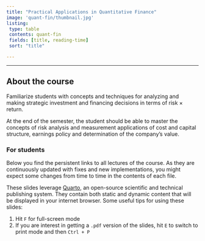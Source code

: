 ```yaml
---
title: "Practical Applications in Quantitative Finance"
image: 'quant-fin/thumbnail.jpg'
listing:
 type: table
 contents: quant-fin
 fields: [title, reading-time]
 sort: "title"

---
```


------------------------------------------------------------------------

## **About the course**

Familiarize students with concepts and techniques for analyzing and making strategic investment and financing decisions in terms of risk $\times$ return.

At the end of the semester, the student should be able to master the concepts of risk analysis and measurement applications of cost and capital structure, earnings policy and determination of the company's value.


::: {.callout-note}
### For students

Below you find the persistent links to all lectures of the course. As they are continuously updated with fixes and new implementations, you might expect some changes from time to time in the contents of each file.

These slides leverage [Quarto](https://quarto.org/), an open-source scientific and technical publishing system. They contain both static and dynamic content that will be displayed in your internet browser. Some useful tips for using these slides:

1. Hit `F` for full-screen mode
2. If you are interest in getting a `.pdf` version of the slides, hit `E` to switch to print mode and then `Ctrl + P`

:::
